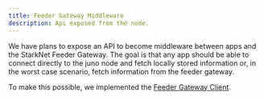 ```yaml
---
title: Feeder Gateway Middleware
description: Api exposed from the node.
---
```


We have plans to expose an API to become middleware between apps and the StarkNet Feeder Gateway. The goal is that
any app should be able to connect directly to the juno node and fetch locally stored information or, in
the worst case scenario, fetch information from the feeder gateway.

To make this possible, we implemented the [Feeder Gateway Client](../features/feeder-gateway.mdx).